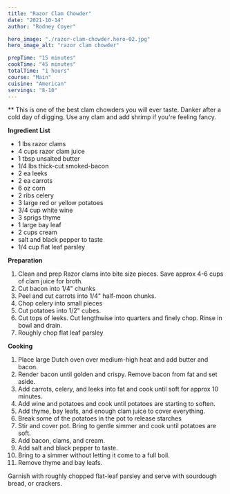 ```yaml
---
title: "Razor Clam Chowder"
date: "2021-10-14"
author: "Rodney Coyer"

hero_image: "./razor-clam-chowder.hero-02.jpg"
hero_image_alt: "razor clam chowder"

prepTime: "15 minutes"
cookTime: "45 minutes"
totalTime: "1 hours"
course: "Main"
cuisine: "American"
servings: "8-10"
---
```


** This is one of the best clam chowders you will ever taste. Danker after a cold day of digging. Use any clam and add shrimp if you're feeling fancy.

**Ingredient List**
- 1 lbs razor clams
- 4 cups razor clam juice
- 1 tbsp unsalted butter
- 1/4 lbs thick-cut smoked-bacon
- 2 ea leeks
- 2 ea carrots
- 6 oz corn
- 2 ribs celery
- 3 large red or yellow potatoes
- 3/4 cup white wine
- 3 sprigs thyme
- 1 large bay leaf
- 2 cups cream
- salt and black pepper to taste
- 1/4 cup flat leaf parsley

**Preparation**
1. Clean and prep Razor clams into bite size pieces. Save approx 4-6 cups of clam juice for broth.
2. Cut bacon into 1/4" chunks
3. Peel and cut carrots into 1/4" half-moon chunks.
4. Chop celery into small pieces
5. Cut potatoes into 1/2" cubes.
6. Cut tops of leeks. Cut lengthwise into quarters and finely chop. Rinse in bowl and drain.
7. Roughly chop flat leaf parsley

**Cooking**
1. Place large Dutch oven over medium-high heat and add butter and bacon.
2. Render bacon until golden and crispy. Remove bacon from fat and set aside.
3. Add carrots, celery, and leeks into fat and cook until soft for approx 10 minutes.
4. Add wine and potatoes and cook until potatoes are starting to soften.
5. Add thyme, bay leafs, and enough clam juice to cover everything.
6. Break some of the potatoes in the pot to release starches
7. Stir and cover pot. Bring to gentle simmer and cook until potatoes are soft.
8. Add bacon, clams, and cream.
9. Add salt and black pepper to taste.
10. Bring to a simmer without letting it come to a full boil.
11. Remove thyme and bay leafs.

Garnish with roughly chopped flat-leaf parsley and serve with sourdough bread, or crackers.